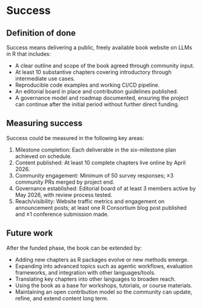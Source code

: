 # Success

## Definition of done

Success means delivering a public, freely available book website on LLMs in R that includes:

- A clear outline and scope of the book agreed through community input.
- At least 10 substantive chapters covering introductory through intermediate use cases.
- Reproducible code examples and working CI/CD pipeline.
- An editorial board in place and contribution guidelines published.
- A governance model and roadmap documented, ensuring the project can continue after the initial period without further direct funding.

## Measuring success

Success could be measured in the following key areas:

1. Milestone completion: Each deliverable in the six-milestone plan achieved on schedule.
2. Content published: At least 10 complete chapters live online by April 2026.
3. Community engagement: Minimum of 50 survey responses; ≥3 community PRs merged by project end.
4. Governance established: Editorial board of at least 3 members active by May 2026, with review process tested.
5. Reach/visibility: Website traffic metrics and engagement on announcement posts; at least one R Consortium blog post published and ≥1 conference submission made.

## Future work

After the funded phase, the book can be extended by:

- Adding new chapters as R packages evolve or new methods emerge.
- Expanding into advanced topics such as agentic workflows, evaluation frameworks, and integration with other languages/tools.
- Translating key chapters into other languages to broaden reach.
- Using the book as a base for workshops, tutorials, or course materials.
- Maintaining an open contribution model so the community can update, refine, and extend content long term.